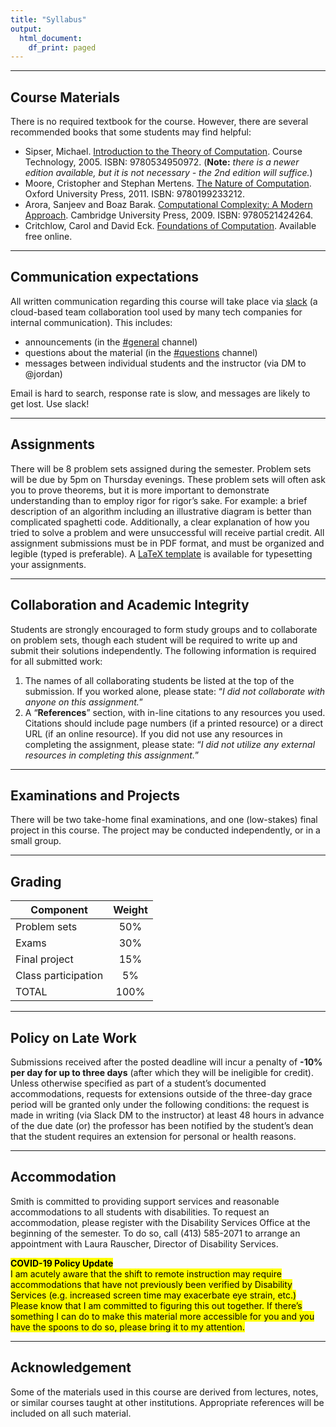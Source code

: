 ```yaml
---
title: "Syllabus"
output:
  html_document:
    df_print: paged
---
```

<hr>

## Course Materials
There is no required textbook for the course. However, there are several recommended books that some students may find helpful:

- Sipser, Michael. [Introduction to the Theory of Computation](https://aax-us-east.amazon-adsystem.com/x/c/QhYlQi-p9AqgtohzJT0Rkn4AAAFg-5p2XwEAAAFKAUjvpWs/http:/www.amazon.com/exec/obidos/ASIN/0534950973/ref=as_at/mitopencourse-20/?linkCode=w61&imprToken=aXmPU--soOtYvvJ0LmwB2g&slotNum=1){target="_blank"}. Course Technology, 2005. ISBN: 9780534950972. (**Note:** *there is a newer edition available, but it is not necessary - the 2nd edition will suffice.*)
-	Moore, Cristopher and Stephan Mertens. [The Nature of Computation](https://www.amazon.com/exec/obidos/ASIN/0199233217/ref=as_at/mitopencourse-20/?linkCode=w61&imprToken=aXmPU--soOtYvvJ0LmwB2g&slotNum=0){target="_blank"}. Oxford University Press, 2011. ISBN: 9780199233212.
-	Arora, Sanjeev and Boaz Barak. [Computational Complexity: A Modern Approach](https://www.amazon.com/exec/obidos/ASIN/0521424267/ref=as_at/mitopencourse-20/?linkCode=w61&imprToken=aXmPU--soOtYvvJ0LmwB2g&slotNum=2){target="_blank"}. Cambridge University Press, 2009. ISBN: 9780521424264. 
- Critchlow, Carol and David Eck. [Foundations of Computation](http://math.hws.edu/FoundationsOfComputation/){target="_blank"}. Available free online.

<hr>
## Communication expectations
All written communication regarding this course will take place via [slack](https://smi-csc250-01-202103.slack.com){target="_blank"} (a cloud-based team
collaboration tool used by many tech companies for internal communication). This includes:

- announcements (in the [#general](https://smi-csc250-01-202103.slack.com/archives/C01JQ49R11V){target="_blank"} channel)
- questions about the material (in the [#questions](https://smi-csc250-01-202103.slack.com/archives/C01KP1BLX1R){target="_blank"} channel)
- messages between individual students and the instructor (via DM to @jordan)

Email is hard to search, response rate is slow, and messages are likely to get lost. Use slack!

<hr>
## Assignments
There will be 8 problem sets assigned during the semester. Problem sets will be due by 5pm on Thursday evenings. These problem sets will often ask you to prove theorems, but it is more important to demonstrate understanding than to employ rigor for rigor's sake. For example: a brief description of an algorithm including an illustrative diagram is better than complicated spaghetti code. Additionally, a clear explanation of how you tried to solve a problem and were unsuccessful will receive partial credit. All assignment submissions must be in PDF format, and must be organized and legible (typed is preferable). A [LaTeX template](https://moodle.smith.edu/mod/resource/view.php?id=682230){target="_blank"} is available for typesetting your assignments.

<hr>
## Collaboration and Academic Integrity
Students are strongly encouraged to form study groups and to collaborate on problem sets, though each student will be required to write up and submit their solutions independently. The following information is required for all submitted work:

1.	The names of all collaborating students be listed at the top of the submission. If you worked alone, please state: "*I did not collaborate with anyone on this assignment.*"
2. A "**References**" section, with in-line citations to any resources you used. Citations should include page numbers (if a printed resource) or a direct URL (if an online resource). If you did not use any resources in completing the assignment, please state: "*I did not utilize any external resources in completing this assignment.*"

<hr>
## Examinations and Projects
There will be two take-home final examinations, and one (low-stakes) final project in this course. The project may be conducted independently, or in a small group.

<hr>
## Grading	
| **Component**       | **Weight**  |
| ------------------- |:---:|
| Problem sets	      | 50% | 
| Exams	      | 30% | 
| Final project	      | 15% | 
| Class participation	| 5% |
| TOTAL               | 100%|

<hr>
## Policy on Late Work

Submissions received after the posted deadline will incur a penalty of **-10% per day for up to three days** (after which they will be ineligible for credit). Unless otherwise specified as part of a student's documented accommodations, requests for extensions outside of the three-day grace period will be granted only under the following conditions: the request is made in writing (via Slack DM to the instructor) at least 48 hours in advance of the due date (or) the professor has been notified by the student's dean that the student requires an extension for personal or health reasons.

<hr>
## Accommodation
Smith is committed to providing support services and reasonable accommodations to all students with disabilities. To request an accommodation, please register with the Disability Services Office at the beginning of the semester. To do so, call (413) 585-2071 to arrange an appointment with Laura Rauscher, Director of Disability Services. 

<mark>**COVID-19 Policy Update**<br/>
I am acutely aware that the shift to remote instruction may require accommodations that have not previously been verified by Disability Services (e.g. increased screen time may exacerbate eye strain, etc.) Please know that I am committed to figuring this out together. If there's something I can do to make this material more accessible for you and you have the spoons to do so, please bring it to my attention.</mark>

<hr>
## Acknowledgement
Some of the materials used in this course are derived from lectures, notes, or similar courses taught at other institutions. Appropriate references will be included on all such material.<br/>

